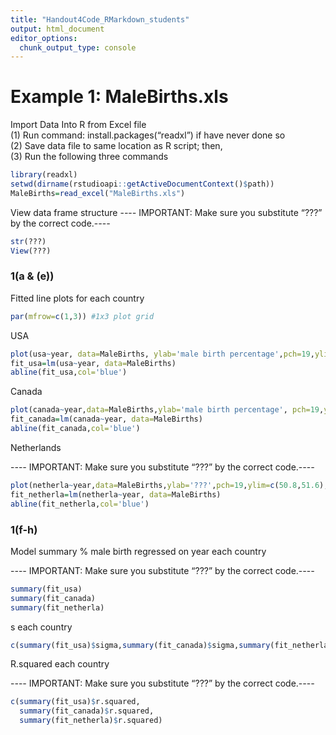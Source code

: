 ```yaml
---
title: "Handout4Code_RMarkdown_students"
output: html_document
editor_options: 
  chunk_output_type: console
---
```


# Example 1: MaleBirths.xls

Import Data Into R from Excel file\
(1) Run command: install.packages("readxl") if have never done so\
(2) Save data file to same location as R script; then,\
(3) Run the following three commands

```r
library(readxl)
setwd(dirname(rstudioapi::getActiveDocumentContext()$path)) 
MaleBirths=read_excel("MaleBirths.xls")

```

View data frame structure -*-*-*-* IMPORTANT: Make sure you substitute "???" by the correct code.-*-*-*-*

```r
str(???)
View(???)
```

### 1(a & (e))

Fitted line plots for each country

```r
par(mfrow=c(1,3)) #1x3 plot grid
```

USA

```r
plot(usa~year, data=MaleBirths, ylab='male birth percentage',pch=19,ylim=c(50.8,51.6),main='USA')
fit_usa=lm(usa~year, data=MaleBirths)
abline(fit_usa,col='blue')
```

Canada

```r
plot(canada~year,data=MaleBirths,ylab='male birth percentage', pch=19,ylim=c(50.8,51.6),main='Canada')
fit_canada=lm(canada~year, data=MaleBirths)
abline(fit_canada,col='blue')
```

Netherlands

\-*-*-*-* IMPORTANT: Make sure you substitute "???" by the correct code.-*-*-*-*

```r
plot(netherla~year,data=MaleBirths,ylab='???',pch=19,ylim=c(50.8,51.6),main='???')
fit_netherla=lm(netherla~year, data=MaleBirths)
abline(fit_netherla,col='blue')
```

### 1(f-h)

Model summary % male birth regressed on year each country

\-*-*-*-* IMPORTANT: Make sure you substitute "???" by the correct code.-*-*-*-*

```r
summary(fit_usa)
summary(fit_canada)
summary(fit_netherla)

```

s each country

```r
c(summary(fit_usa)$sigma,summary(fit_canada)$sigma,summary(fit_netherla)$sigma)

```

R.squared each country

\-*-*-*-* IMPORTANT: Make sure you substitute "???" by the correct code.-*-*-*-*

```r
c(summary(fit_usa)$r.squared,
  summary(fit_canada)$r.squared,
  summary(fit_netherla)$r.squared)

```

